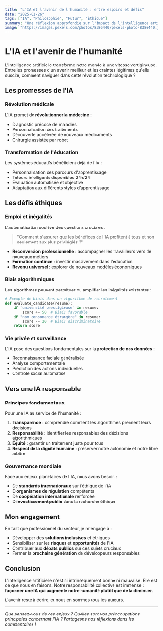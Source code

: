 ```yaml
---
title: "L'IA et l'avenir de l'humanité : entre espoirs et défis"
date: "2025-01-26"
tags: ["IA", "Philosophie", "Futur", "Éthique"]
summary: "Une réflexion approfondie sur l'impact de l'intelligence artificielle sur notre société et les défis éthiques qui nous attendent."
image: "https://images.pexels.com/photos/8386440/pexels-photo-8386440.jpeg?auto=compress&cs=tinysrgb&w=800"
---
```


# L'IA et l'avenir de l'humanité

L'intelligence artificielle transforme notre monde à une vitesse vertigineuse. Entre les promesses d'un avenir meilleur et les craintes légitimes qu'elle suscite, comment naviguer dans cette révolution technologique ?

## Les promesses de l'IA

### Révolution médicale
L'IA promet de **révolutionner la médecine** :
- Diagnostic précoce de maladies
- Personnalisation des traitements
- Découverte accélérée de nouveaux médicaments
- Chirurgie assistée par robot

### Transformation de l'éducation
Les systèmes éducatifs bénéficient déjà de l'IA :
- Personnalisation des parcours d'apprentissage
- Tuteurs intelligents disponibles 24h/24
- Évaluation automatisée et objective
- Adaptation aux différents styles d'apprentissage

## Les défis éthiques

### Emploi et inégalités
L'automatisation soulève des questions cruciales :

> "Comment s'assurer que les bénéfices de l'IA profitent à tous et non seulement aux plus privilégiés ?"

- **Reconversion professionnelle** : accompagner les travailleurs vers de nouveaux métiers
- **Formation continue** : investir massivement dans l'éducation
- **Revenu universel** : explorer de nouveaux modèles économiques

### Biais algorithmiques
Les algorithmes peuvent perpétuer ou amplifier les inégalités existantes :

```python
# Exemple de biais dans un algorithme de recrutement
def evaluate_candidate(resume):
    if "université prestigieuse" in resume:
        score += 50  # Biais favorable
    if "nom_consonance_étrangère" in resume:
        score -= 20  # Biais discriminatoire
    return score
```

### Vie privée et surveillance
L'IA pose des questions fondamentales sur la **protection de nos données** :
- Reconnaissance faciale généralisée
- Analyse comportementale
- Prédiction des actions individuelles
- Contrôle social automatisé

## Vers une IA responsable

### Principes fondamentaux
Pour une IA au service de l'humanité :

1. **Transparence** : comprendre comment les algorithmes prennent leurs décisions
2. **Responsabilité** : identifier les responsables des décisions algorithmiques  
3. **Équité** : garantir un traitement juste pour tous
4. **Respect de la dignité humaine** : préserver notre autonomie et notre libre arbitre

### Gouvernance mondiale
Face aux enjeux planétaires de l'IA, nous avons besoin :
- De **standards internationaux** sur l'éthique de l'IA
- D'**organismes de régulation** compétents
- De **coopération internationale** renforcée
- D'**investissement public** dans la recherche éthique

## Mon engagement

En tant que professionnel du secteur, je m'engage à :

- Développer des **solutions inclusives** et éthiques
- Sensibiliser sur les **risques** et **opportunités** de l'IA  
- Contribuer aux **débats publics** sur ces sujets cruciaux
- Former la **prochaine génération** de développeurs responsables

## Conclusion

L'intelligence artificielle n'est ni intrinsèquement bonne ni mauvaise. Elle est ce que nous en faisons. Notre responsabilité collective est immense : **façonner une IA qui augmente notre humanité plutôt que de la diminuer**.

L'avenir reste à écrire, et nous en sommes tous les auteurs.

---

*Que pensez-vous de ces enjeux ? Quelles sont vos préoccupations principales concernant l'IA ? Partageons nos réflexions dans les commentaires !*